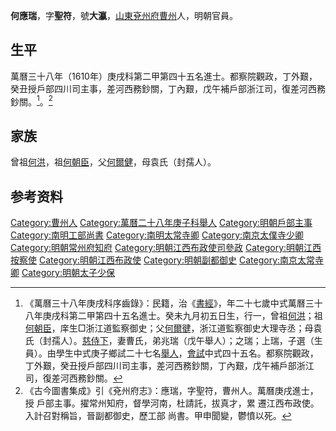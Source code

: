 {{明清人物信息框
| 姓名 = 何應瑞
| 原名 =
| 圖片名稱= 
| 圖片大小 =
| 圖片說明 = 
| 最高職務 =
| 國家 = 大明 
| 爵位 =
| 籍貫 = [[山東|山東]][[兗州府|兗州府]][[曹州|曹州]]
| 族裔 = 
| 字號 = 字聖符，號大瀛
| 諡號 =
| 出生日期 = 癸未九月初五日
| 出生地點 =
| 逝世日期 = 
| 逝世地點 =
| 墓葬 =
| 配偶 = 曹氏
| 親屬 = 
| 出身 =
* 萬曆三十八年庚戌科進士
| 經歷 =
| 著作 =  
}}
'''何應瑞'''{{BD|1583年||？年||}}，字'''聖符'''，號'''大瀛'''，[[山東|山東]][[兗州府|兗州府]][[曹州|曹州]]人，明朝官員。

==生平==
萬曆三十八年（1610年）庚戌科第二甲第四十五名進士。都察院觀政，丁外艱，癸丑授戶部四川司主事，差河西務鈔關，丁內艱，戊午補戶部浙江司，復差河西務鈔關。<ref>《萬曆三十八年庚戌科序齒錄》：民籍，治《[[書經|書經]]》，年二十七歲中式萬曆三十八年庚戌科第二甲第四十五名進士。癸未九月初五日生，行一，曾祖[[何洪|何洪]]；祖[[何朝臣|何朝臣]]，庠生□浙江道監察御史；父[[何爾徤|何爾徤]]，浙江道監察御史大理寺丞；母袁氏（封孺人）。[[慈侍下|慈侍下]]，妻曹氏，弟兆瑞（戊午舉人）；之瑞；上瑞，子選（生員）。由學生中式庚子鄉試二十七名[[舉人|舉人]]，[[會試|會試]]中式四十五名。都察院觀政，丁外艱，癸丑授戶部四川司主事，差河西務鈔關，丁內艱，戊午補戶部浙江司，復差河西務鈔關。</ref>。<ref>《古今圖書集成》引《兗州府志》：應瑞，字聖符，曹州人。萬曆庚戌進士，授 戶部主事。擢常州知府，督學河南，杜請託，拔真才，累 遷江西布政使。入計召對稱旨，晉副都御史，歷工部 尚書。甲申聞變，鬱憤以死。</ref>

==家族==
曾祖[[何洪|何洪]]，祖[[何朝臣|何朝臣]]，父[[何爾健|何爾健]]，母袁氏（封孺人）。

== 参考资料 ==
{{reflist}}

{{start box}}
{{s-off}}
{{s-before|[[劉廣生|劉廣生]]}}
{{s-title|明朝常州府知府|1625年－1622年}}
{{s-after|[[曾櫻|曾櫻]]}}
{{end box}}

{{萬曆三十八年庚戌科殿试金榜}}

{{Authority control}}

{{DEFAULTSORT:He何}}
[[Category:曹州人|Category:曹州人]]
[[Category:萬曆二十八年庚子科舉人|Category:萬曆二十八年庚子科舉人]]
[[Category:明朝戶部主事|Category:明朝戶部主事]]
[[Category:南明工部尚書|Category:南明工部尚書]]
[[Category:南明太常寺卿|Category:南明太常寺卿]]
[[Category:南京太僕寺少卿|Category:南京太僕寺少卿]]
[[Category:明朝常州府知府|Category:明朝常州府知府]]
[[Category:明朝江西布政使司參政|Category:明朝江西布政使司參政]]
[[Category:明朝江西按察使|Category:明朝江西按察使]]
[[Category:明朝江西布政使|Category:明朝江西布政使]]
[[Category:明朝副都御史|Category:明朝副都御史]]
[[Category:南京太常寺卿|Category:南京太常寺卿]]
[[Category:明朝太子少保|Category:明朝太子少保]]


{{明朝人物小作品}}